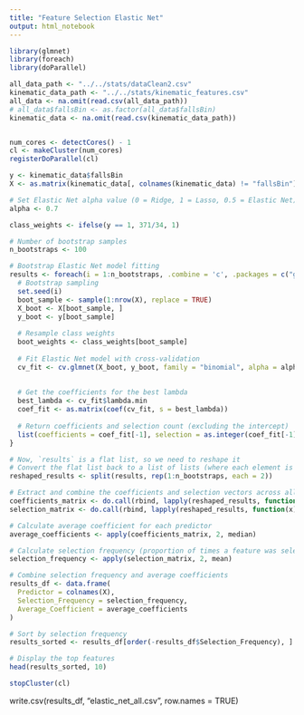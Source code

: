 ```yaml
---
title: "Feature Selection Elastic Net"
output: html_notebook
---
```


```r

library(glmnet)
library(foreach)
library(doParallel)

all_data_path <- "../../stats/dataClean2.csv"
kinematic_data_path <- "../../stats/kinematic_features.csv"
all_data <- na.omit(read.csv(all_data_path))
# all_data$fallsBin <- as.factor(all_data$fallsBin)
kinematic_data <- na.omit(read.csv(kinematic_data_path))


num_cores <- detectCores() - 1
cl <- makeCluster(num_cores)
registerDoParallel(cl)

y <- kinematic_data$fallsBin
X <- as.matrix(kinematic_data[, colnames(kinematic_data) != "fallsBin"])

# Set Elastic Net alpha value (0 = Ridge, 1 = Lasso, 0.5 = Elastic Net)
alpha <- 0.7

class_weights <- ifelse(y == 1, 371/34, 1)

# Number of bootstrap samples
n_bootstraps <- 100

# Bootstrap Elastic Net model fitting
results <- foreach(i = 1:n_bootstraps, .combine = 'c', .packages = c("glmnet", "caret")) %dopar% {
  # Bootstrap sampling
  set.seed(i)
  boot_sample <- sample(1:nrow(X), replace = TRUE)
  X_boot <- X[boot_sample, ]
  y_boot <- y[boot_sample]
  
  # Resample class weights
  boot_weights <- class_weights[boot_sample]
  
  # Fit Elastic Net model with cross-validation
  cv_fit <- cv.glmnet(X_boot, y_boot, family = "binomial", alpha = alpha, weights=boot_weights)
  
  
  # Get the coefficients for the best lambda
  best_lambda <- cv_fit$lambda.min
  coef_fit <- as.matrix(coef(cv_fit, s = best_lambda))
  
  # Return coefficients and selection count (excluding the intercept)
  list(coefficients = coef_fit[-1], selection = as.integer(coef_fit[-1] != 0))
}

# Now, `results` is a flat list, so we need to reshape it
# Convert the flat list back to a list of lists (where each element is a list of `coefficients` and `selection`)
reshaped_results <- split(results, rep(1:n_bootstraps, each = 2))

# Extract and combine the coefficients and selection vectors across all bootstrap iterations
coefficients_matrix <- do.call(rbind, lapply(reshaped_results, function(x) x[[1]]))  # First element is coefficients
selection_matrix <- do.call(rbind, lapply(reshaped_results, function(x) x[[2]]))    # Second element is selection

# Calculate average coefficient for each predictor
average_coefficients <- apply(coefficients_matrix, 2, median)

# Calculate selection frequency (proportion of times a feature was selected)
selection_frequency <- apply(selection_matrix, 2, mean)

# Combine selection frequency and average coefficients
results_df <- data.frame(
  Predictor = colnames(X),
  Selection_Frequency = selection_frequency,
  Average_Coefficient = average_coefficients
)

# Sort by selection frequency
results_sorted <- results_df[order(-results_df$Selection_Frequency), ]

# Display the top features
head(results_sorted, 10)

stopCluster(cl)

```
write.csv(results_df, "elastic_net_all.csv", row.names = TRUE)
